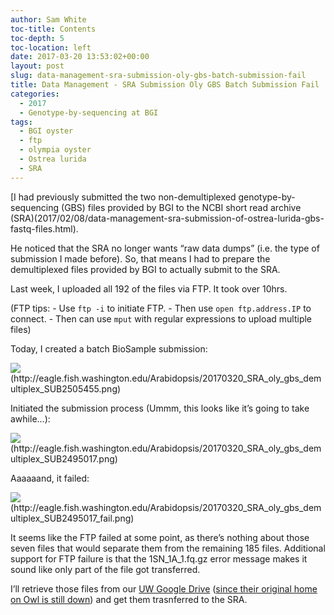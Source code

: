 ```yaml
---
author: Sam White
toc-title: Contents
toc-depth: 5
toc-location: left
date: 2017-03-20 13:53:02+00:00
layout: post
slug: data-management-sra-submission-oly-gbs-batch-submission-fail
title: Data Management - SRA Submission Oly GBS Batch Submission Fail
categories:
  - 2017
  - Genotype-by-sequencing at BGI
tags:
  - BGI oyster
  - ftp
  - olympia oyster
  - Ostrea lurida
  - SRA
---
```


[I had previously submitted the two non-demultiplexed genotype-by-sequencing (GBS) files provided by BGI to the NCBI short read archive (SRA)(2017/02/08/data-management-sra-submission-of-ostrea-lurida-gbs-fastq-files.html).


He noticed that the SRA no longer wants "raw data dumps" (i.e. the type of submission I made before). So, that means I had to prepare the demultiplexed files provided by BGI to actually submit to the SRA.

Last week, I uploaded all 192 of the files via FTP. It took over 10hrs.

(FTP tips: - Use `ftp -i` to initiate FTP. - Then use `open ftp.address.IP` to connect. - Then can use `mput` with regular expressions to upload multiple files)

Today, I created a batch BioSample submission:



![](https://eagle.fish.washington.edu/Arabidopsis/20170320_SRA_oly_gbs_demultiplex_SUB2505455.png)(http://eagle.fish.washington.edu/Arabidopsis/20170320_SRA_oly_gbs_demultiplex_SUB2505455.png)





Initiated the submission process (Ummm, this looks like it's going to take awhile...):



![](https://eagle.fish.washington.edu/Arabidopsis/20170320_SRA_oly_gbs_demultiplex_SUB2495017.png)(http://eagle.fish.washington.edu/Arabidopsis/20170320_SRA_oly_gbs_demultiplex_SUB2495017.png)





Aaaaaand, it failed:

![](https://eagle.fish.washington.edu/Arabidopsis/20170320_SRA_oly_gbs_demultiplex_SUB2495017_fail.png)(http://eagle.fish.washington.edu/Arabidopsis/20170320_SRA_oly_gbs_demultiplex_SUB2495017_fail.png)





It seems like the FTP failed at some point, as there's nothing about those seven files that would separate them from the remaining 185 files. Additional support for FTP failure is that the 1SN_1A_1.fq.gz error message makes it sound like only part of the file got transferred.

I'll retrieve those files from our [UW Google Drive](https://drive.google.com/drive/folders/0BzKkDWZ6tIK4eXV4VFB3VHN2ZUk) ([since their original home on Owl is still down](https://robertslab.github.io/sams-notebook/posts/2017/2017-03-18-troubleshooting-synology-nas-owl-down-after-update/)) and get them trasnferred to the SRA.
